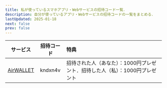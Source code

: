 ```yaml
---
title: 私が使っているスマホアプリ・Webサービスの招待コード一覧．
description: 自分が使っているアプリ・Webサービスの招待コードの一覧をまとめる．
lastUpdated: 2025-01-18
next: false
prev: false
---
```


| サービス | 招待コード | 特典 |
| :---: | :---: | :--- |
| [AirWALLET](https://airwallet.jp/) | kndxn4v | 招待された人（あなた）：1000円プレゼント．招待した人（私）：1000円プレゼント |
